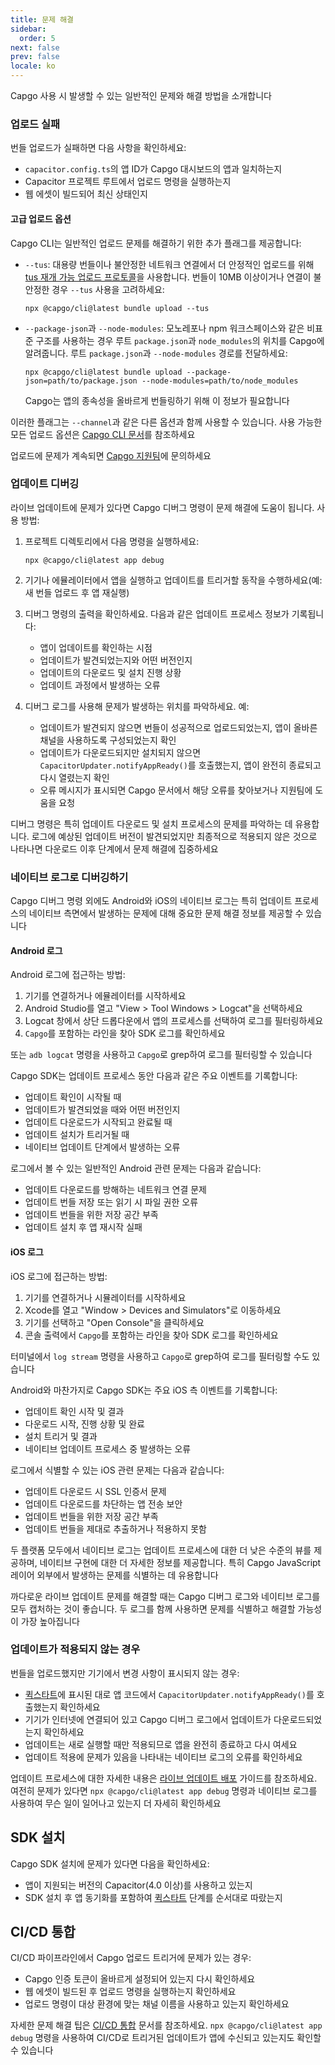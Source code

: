 ```yaml
---
title: 문제 해결
sidebar:
  order: 5
next: false
prev: false
locale: ko
---
```


Capgo 사용 시 발생할 수 있는 일반적인 문제와 해결 방법을 소개합니다

### 업로드 실패

번들 업로드가 실패하면 다음 사항을 확인하세요:
- `capacitor.config.ts`의 앱 ID가 Capgo 대시보드의 앱과 일치하는지
- Capacitor 프로젝트 루트에서 업로드 명령을 실행하는지 
- 웹 에셋이 빌드되어 최신 상태인지

#### 고급 업로드 옵션

Capgo CLI는 일반적인 업로드 문제를 해결하기 위한 추가 플래그를 제공합니다:

- `--tus`: 대용량 번들이나 불안정한 네트워크 연결에서 더 안정적인 업로드를 위해 [tus 재개 가능 업로드 프로토콜](https://tus.io/)을 사용합니다. 번들이 10MB 이상이거나 연결이 불안정한 경우 `--tus` 사용을 고려하세요:
  ```shell
  npx @capgo/cli@latest bundle upload --tus
  ```

- `--package-json`과 `--node-modules`: 모노레포나 npm 워크스페이스와 같은 비표준 구조를 사용하는 경우 루트 `package.json`과 `node_modules`의 위치를 Capgo에 알려줍니다. 루트 `package.json`과 `--node-modules` 경로를 전달하세요:
  ```shell
  npx @capgo/cli@latest bundle upload --package-json=path/to/package.json --node-modules=path/to/node_modules
  ```
  Capgo는 앱의 종속성을 올바르게 번들링하기 위해 이 정보가 필요합니다

이러한 플래그는 `--channel`과 같은 다른 옵션과 함께 사용할 수 있습니다. 사용 가능한 모든 업로드 옵션은 [Capgo CLI 문서](/docs/cli/overview/)를 참조하세요

업로드에 문제가 계속되면 [Capgo 지원팀](https://support.capgo.app)에 문의하세요

### 업데이트 디버깅

라이브 업데이트에 문제가 있다면 Capgo 디버그 명령이 문제 해결에 도움이 됩니다. 사용 방법:

1. 프로젝트 디렉토리에서 다음 명령을 실행하세요:
   ```shell
   npx @capgo/cli@latest app debug
   ```

2. 기기나 에뮬레이터에서 앱을 실행하고 업데이트를 트리거할 동작을 수행하세요(예: 새 번들 업로드 후 앱 재실행)

3. 디버그 명령의 출력을 확인하세요. 다음과 같은 업데이트 프로세스 정보가 기록됩니다:
   - 앱이 업데이트를 확인하는 시점
   - 업데이트가 발견되었는지와 어떤 버전인지
   - 업데이트의 다운로드 및 설치 진행 상황
   - 업데이트 과정에서 발생하는 오류

4. 디버그 로그를 사용해 문제가 발생하는 위치를 파악하세요. 예:
   - 업데이트가 발견되지 않으면 번들이 성공적으로 업로드되었는지, 앱이 올바른 채널을 사용하도록 구성되었는지 확인
   - 업데이트가 다운로드되지만 설치되지 않으면 `CapacitorUpdater.notifyAppReady()`를 호출했는지, 앱이 완전히 종료되고 다시 열렸는지 확인
   - 오류 메시지가 표시되면 Capgo 문서에서 해당 오류를 찾아보거나 지원팀에 도움을 요청

디버그 명령은 특히 업데이트 다운로드 및 설치 프로세스의 문제를 파악하는 데 유용합니다. 로그에 예상된 업데이트 버전이 발견되었지만 최종적으로 적용되지 않은 것으로 나타나면 다운로드 이후 단계에서 문제 해결에 집중하세요

### 네이티브 로그로 디버깅하기

Capgo 디버그 명령 외에도 Android와 iOS의 네이티브 로그는 특히 업데이트 프로세스의 네이티브 측면에서 발생하는 문제에 대해 중요한 문제 해결 정보를 제공할 수 있습니다

#### Android 로그

Android 로그에 접근하는 방법:

1. 기기를 연결하거나 에뮬레이터를 시작하세요
2. Android Studio를 열고 "View > Tool Windows > Logcat"을 선택하세요 
3. Logcat 창에서 상단 드롭다운에서 앱의 프로세스를 선택하여 로그를 필터링하세요
4. `Capgo`를 포함하는 라인을 찾아 SDK 로그를 확인하세요

또는 `adb logcat` 명령을 사용하고 `Capgo`로 grep하여 로그를 필터링할 수 있습니다

Capgo SDK는 업데이트 프로세스 동안 다음과 같은 주요 이벤트를 기록합니다:
- 업데이트 확인이 시작될 때
- 업데이트가 발견되었을 때와 어떤 버전인지
- 업데이트 다운로드가 시작되고 완료될 때
- 업데이트 설치가 트리거될 때
- 네이티브 업데이트 단계에서 발생하는 오류

로그에서 볼 수 있는 일반적인 Android 관련 문제는 다음과 같습니다:
- 업데이트 다운로드를 방해하는 네트워크 연결 문제
- 업데이트 번들 저장 또는 읽기 시 파일 권한 오류
- 업데이트 번들을 위한 저장 공간 부족
- 업데이트 설치 후 앱 재시작 실패

#### iOS 로그

iOS 로그에 접근하는 방법:

1. 기기를 연결하거나 시뮬레이터를 시작하세요
2. Xcode를 열고 "Window > Devices and Simulators"로 이동하세요
3. 기기를 선택하고 "Open Console"을 클릭하세요
4. 콘솔 출력에서 `Capgo`를 포함하는 라인을 찾아 SDK 로그를 확인하세요

터미널에서 `log stream` 명령을 사용하고 `Capgo`로 grep하여 로그를 필터링할 수도 있습니다

Android와 마찬가지로 Capgo SDK는 주요 iOS 측 이벤트를 기록합니다:
- 업데이트 확인 시작 및 결과
- 다운로드 시작, 진행 상황 및 완료
- 설치 트리거 및 결과
- 네이티브 업데이트 프로세스 중 발생하는 오류

로그에서 식별할 수 있는 iOS 관련 문제는 다음과 같습니다:
- 업데이트 다운로드 시 SSL 인증서 문제
- 업데이트 다운로드를 차단하는 앱 전송 보안 
- 업데이트 번들을 위한 저장 공간 부족
- 업데이트 번들을 제대로 추출하거나 적용하지 못함

두 플랫폼 모두에서 네이티브 로그는 업데이트 프로세스에 대한 더 낮은 수준의 뷰를 제공하며, 네이티브 구현에 대한 더 자세한 정보를 제공합니다. 특히 Capgo JavaScript 레이어 외부에서 발생하는 문제를 식별하는 데 유용합니다

까다로운 라이브 업데이트 문제를 해결할 때는 Capgo 디버그 로그와 네이티브 로그를 모두 캡처하는 것이 좋습니다. 두 로그를 함께 사용하면 문제를 식별하고 해결할 가능성이 가장 높아집니다

### 업데이트가 적용되지 않는 경우

번들을 업로드했지만 기기에서 변경 사항이 표시되지 않는 경우:
- [퀵스타트](/docs/getting-started/quickstart)에 표시된 대로 앱 코드에서 `CapacitorUpdater.notifyAppReady()`를 호출했는지 확인하세요  
- 기기가 인터넷에 연결되어 있고 Capgo 디버그 로그에서 업데이트가 다운로드되었는지 확인하세요
- 업데이트는 새로 실행할 때만 적용되므로 앱을 완전히 종료하고 다시 여세요
- 업데이트 적용에 문제가 있음을 나타내는 네이티브 로그의 오류를 확인하세요

업데이트 프로세스에 대한 자세한 내용은 [라이브 업데이트 배포](/docs/getting-started/deploy) 가이드를 참조하세요. 여전히 문제가 있다면 `npx @capgo/cli@latest app debug` 명령과 네이티브 로그를 사용하여 무슨 일이 일어나고 있는지 더 자세히 확인하세요

## SDK 설치

Capgo SDK 설치에 문제가 있다면 다음을 확인하세요:
- 앱이 지원되는 버전의 Capacitor(4.0 이상)를 사용하고 있는지
- SDK 설치 후 앱 동기화를 포함하여 [퀵스타트](/docs/getting-started/quickstart) 단계를 순서대로 따랐는지

## CI/CD 통합 

CI/CD 파이프라인에서 Capgo 업로드 트리거에 문제가 있는 경우:
- Capgo 인증 토큰이 올바르게 설정되어 있는지 다시 확인하세요 
- 웹 에셋이 빌드된 후 업로드 명령을 실행하는지 확인하세요
- 업로드 명령이 대상 환경에 맞는 채널 이름을 사용하고 있는지 확인하세요

자세한 문제 해결 팁은 [CI/CD 통합](/docs/getting-started/cicd-integration) 문서를 참조하세요. `npx @capgo/cli@latest app debug` 명령을 사용하여 CI/CD로 트리거된 업데이트가 앱에 수신되고 있는지도 확인할 수 있습니다
